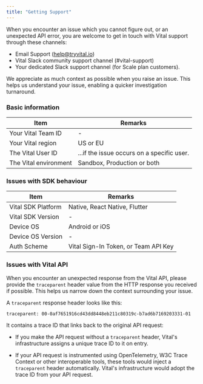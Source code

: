 ```yaml
---
title: "Getting Support"
---
```


When you encounter an issue which you cannot figure out, or an unexpected API error, you are
welcome to get in touch with Vital support through these channels:

* Email Support (help@tryvital.io)
* Vital Slack community support channel (#vital-support)
* Your dedicated Slack support channel (for Scale plan customers).

We appreciate as much context as possible when you raise an issue. This helps us understand your
issue, enabling a quicker investigation turnaround.


### Basic information

| Item                  | Remarks                                    |
| --------------------- | ------------------------------------------ |
| Your Vital Team ID    | -                                          |
| Your Vital region     | US or EU                                   |
| The Vital User ID     | ...if the issue occurs on a specific user. |
| The Vital environment | Sandbox, Production or both                |

### Issues with SDK behaviour


| Item               | Remarks                       |
| ------------------ | ----------------------------- |
| Vital SDK Platform | Native, React Native, Flutter |
| Vital SDK Version  | -                             |
| Device OS          | Android or iOS                |
| Device OS Version  | -                             |
| Auth Scheme        | Vital Sign-In Token, or Team API Key |


### Issues with Vital API

When you encounter an unexpected response from the Vital API, please provide
the `traceparent` header value from the HTTP response you received if possible. This
helps us narrow down the context surrounding your issue.

A `traceparent` response header looks like this:

```
traceparent: 00-0af7651916cd43dd8448eb211c80319c-b7ad6b7169203331-01
```

It contains a trace ID that links back to the original API request:

* If you make the API request without a `traceparent` header, Vital's infrastructure
  assigns a unique trace ID to it on entry.

* If your API request is instrumented using OpenTelemetry, W3C Trace Context or other
  interoperable tools, these tools would inject a `traceparent` header automatically.
  Vital's infrastructure would adopt the trace ID from your API request.
